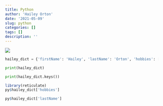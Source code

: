 ```yaml
---
title: Python
author: 'Hailey Orton'
date: '2021-05-09'
slug: python
categories: []
tags: []
description: ''
---
```

![](/post/2021-05-09-python_files/img3-1.jpg)

```python
hailey_dict = {'firstName': 'Hailey', 'lastName': 'Orton', 'hobbies': ['F45','long walks','cooking'], 'occupation': ['student', 'vision therapist'], 'age': 22}
```

```python
print(hailey_dict)
```

```python
print(hailey_dict.keys())
```

```R
library(reticulate)
py$hailey_dict['hobbies']
```

```R
py$hailey_dict['lastName']
```